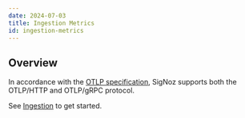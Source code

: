 ```yaml
---
date: 2024-07-03
title: Ingestion Metrics
id: ingestion-metrics
---
```


## Overview

In accordance with the [OTLP specification](https://github.com/open-telemetry/opentelemetry-proto/blob/main/docs/specification.md), SigNoz supports both the OTLP/HTTP and OTLP/gRPC protocol.

See [Ingestion](/docs/ingestion/overview/) to get started.
